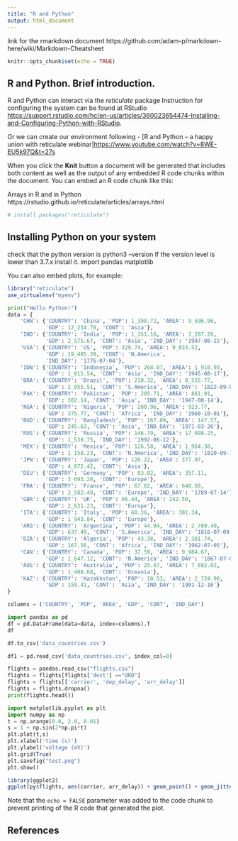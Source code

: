 ```yaml
---
title: "R and Python"
output: html_document
---
```


link for the rmarkdown document
https://github.com/adam-p/markdown-here/wiki/Markdown-Cheatsheet


```r
knitr::opts_chunk$set(echo = TRUE)
```

## R and Python. Brief introduction.

R and Python can interact via the *reticulate* package Instruction for configuring the system can be found at RStudio <https://support.rstudio.com/hc/en-us/articles/360023654474-Installing-and-Configuring-Python-with-RStudio>.

Or we can create our environment following - [R and Python -- a happy union with reticulate webinar]<https://www.youtube.com/watch?v=8WE-EU5k97Q&t=27s>

When you click the **Knit** button a document will be generated that includes both content as well as the output of any embedded R code chunks within the document. You can embed an R code chunk like this:

Arrays in R and in Python
https://rstudio.github.io/reticulate/articles/arrays.html


```r
# install.packages("reticulate")
```

## Installing Python on your system
check that the python version is 
python3 --version
If the version level is lower than 3.7.x install it. 
import pandas matplotlib


You can also embed plots, for example:
```r
library("reticulate")
use_virtualenv("myenv")
```




```python
print("Hello Python!")
data = {
    'CHN': {'COUNTRY': 'China', 'POP': 1_398.72, 'AREA': 9_596.96,
            'GDP': 12_234.78, 'CONT': 'Asia'},
    'IND': {'COUNTRY': 'India', 'POP': 1_351.16, 'AREA': 3_287.26,
            'GDP': 2_575.67, 'CONT': 'Asia', 'IND_DAY': '1947-08-15'},
    'USA': {'COUNTRY': 'US', 'POP': 329.74, 'AREA': 9_833.52,
            'GDP': 19_485.39, 'CONT': 'N.America',
            'IND_DAY': '1776-07-04'},
    'IDN': {'COUNTRY': 'Indonesia', 'POP': 268.07, 'AREA': 1_910.93,
            'GDP': 1_015.54, 'CONT': 'Asia', 'IND_DAY': '1945-08-17'},
    'BRA': {'COUNTRY': 'Brazil', 'POP': 210.32, 'AREA': 8_515.77,
            'GDP': 2_055.51, 'CONT': 'S.America', 'IND_DAY': '1822-09-07'},
    'PAK': {'COUNTRY': 'Pakistan', 'POP': 205.71, 'AREA': 881.91,
            'GDP': 302.14, 'CONT': 'Asia', 'IND_DAY': '1947-08-14'},
    'NGA': {'COUNTRY': 'Nigeria', 'POP': 200.96, 'AREA': 923.77,
            'GDP': 375.77, 'CONT': 'Africa', 'IND_DAY': '1960-10-01'},
    'BGD': {'COUNTRY': 'Bangladesh', 'POP': 167.09, 'AREA': 147.57,
            'GDP': 245.63, 'CONT': 'Asia', 'IND_DAY': '1971-03-26'},
    'RUS': {'COUNTRY': 'Russia', 'POP': 146.79, 'AREA': 17_098.25,
            'GDP': 1_530.75, 'IND_DAY': '1992-06-12'},
    'MEX': {'COUNTRY': 'Mexico', 'POP': 126.58, 'AREA': 1_964.38,
            'GDP': 1_158.23, 'CONT': 'N.America', 'IND_DAY': '1810-09-16'},
    'JPN': {'COUNTRY': 'Japan', 'POP': 126.22, 'AREA': 377.97,
            'GDP': 4_872.42, 'CONT': 'Asia'},
    'DEU': {'COUNTRY': 'Germany', 'POP': 83.02, 'AREA': 357.11,
            'GDP': 3_693.20, 'CONT': 'Europe'},
    'FRA': {'COUNTRY': 'France', 'POP': 67.02, 'AREA': 640.68,
            'GDP': 2_582.49, 'CONT': 'Europe', 'IND_DAY': '1789-07-14'},
    'GBR': {'COUNTRY': 'UK', 'POP': 66.44, 'AREA': 242.50,
            'GDP': 2_631.23, 'CONT': 'Europe'},
    'ITA': {'COUNTRY': 'Italy', 'POP': 60.36, 'AREA': 301.34,
            'GDP': 1_943.84, 'CONT': 'Europe'},
    'ARG': {'COUNTRY': 'Argentina', 'POP': 44.94, 'AREA': 2_780.40,
            'GDP': 637.49, 'CONT': 'S.America', 'IND_DAY': '1816-07-09'},
    'DZA': {'COUNTRY': 'Algeria', 'POP': 43.38, 'AREA': 2_381.74,
            'GDP': 167.56, 'CONT': 'Africa', 'IND_DAY': '1962-07-05'},
    'CAN': {'COUNTRY': 'Canada', 'POP': 37.59, 'AREA': 9_984.67,
            'GDP': 1_647.12, 'CONT': 'N.America', 'IND_DAY': '1867-07-01'},
    'AUS': {'COUNTRY': 'Australia', 'POP': 25.47, 'AREA': 7_692.02,
            'GDP': 1_408.68, 'CONT': 'Oceania'},
    'KAZ': {'COUNTRY': 'Kazakhstan', 'POP': 18.53, 'AREA': 2_724.90,
            'GDP': 159.41, 'CONT': 'Asia', 'IND_DAY': '1991-12-16'}
}

columns = ('COUNTRY', 'POP', 'AREA', 'GDP', 'CONT', 'IND_DAY')

```
```python
import pandas as pd 
df = pd.DataFrame(data=data, index=columns).T
df

df.to_csv('data_countries.csv')
```



```python
df1 = pd.read_csv('data_countries.csv', index_col=0)
```


```python
flights = pandas.read_csv("flights.csv")
flights = flights[flights['dest'] =="ORD"]
flights = flights[['carrier', 'dep_delay', 'arr_delay']]
flights = flights.dropna()
print(flights.head())
```


```python
import matplotlib.pyplot as plt
import numpy as np
t = np.arange(0.0, 2.0, 0.01)
s = 1 + np.sin(2*np.pi*t)
plt.plot(t,s)
plt.xlabel('time (s)')
plt.ylabel('voltage (mV)')
plt.grid(True)
plt.savefig("test.png")
plt.show()

```



```r
library(ggplot2)
ggplot(py$flights, aes(carrier, arr_delay)) + geom_point() + geom_jitter()
```

Note that the `echo = FALSE` parameter was added to the code chunk to prevent printing of the R code that generated the plot.

## References
